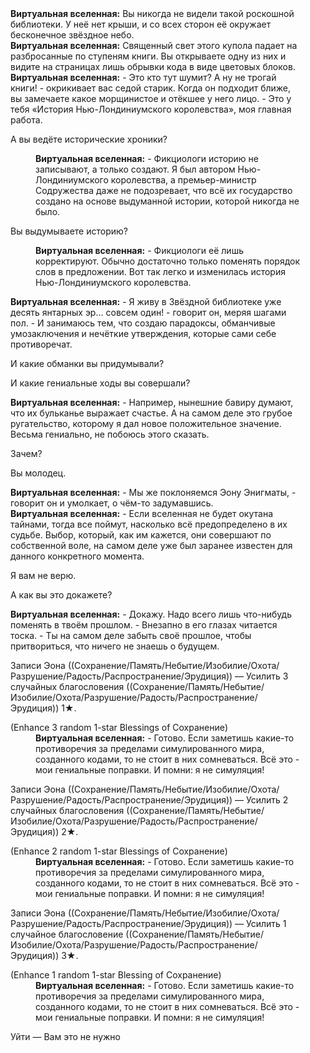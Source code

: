 {{Диалог Начало}}
:'''Виртуальная вселенная:''' Вы никогда не видели такой роскошной библиотеки. У неё нет крыши, и со всех сторон её окружает бесконечное звёздное небо.
:'''Виртуальная вселенная:''' Священный свет этого купола падает на разбросанные по ступеням книги. Вы открываете одну из них и видите на страницах лишь обрывки кода в виде цветовых блоков.
:'''Виртуальная вселенная:''' - Это кто тут шумит? А ну не трогай книги! - окрикивает вас седой старик. Когда он подходит ближе, вы замечаете какое морщинистое и отёкшее у него лицо. - Это у тебя «История Нью-Лондиниумского королевства», моя главная работа.
:{{Диалог|Стрелка}} А вы ведёте исторические хроники?
::'''Виртуальная вселенная:''' - Фикциологи историю не записывают, а только создают. Я был автором Нью-Лондиниумского королевства, а премьер-министр Содружества даже не подозревает, что всё их государство создано на основе выдуманной истории, которой никогда не было.
:{{Диалог|Стрелка}} Вы выдумываете историю?
::'''Виртуальная вселенная:''' - Фикциологи её лишь корректируют. Обычно достаточно только поменять порядок слов в предложении. Вот так легко и изменилась история Нью-Лондиниумского королевства.
:'''Виртуальная вселенная:''' - Я живу в Звёздной библиотеке уже десять янтарных эр... совсем один! - говорит он, меряя шагами пол. - И занимаюсь тем, что создаю парадоксы, обманчивые умозаключения и нечёткие утверждения, которые сами себе противоречат.
:{{Диалог|Стрелка}} И какие обманки вы придумывали?
:{{Диалог|Стрелка}} И какие гениальные ходы вы совершали?
:'''Виртуальная вселенная:''' - Например, нынешние бавиру думают, что их бульканье выражает счастье. А на самом деле это грубое ругательство, которому я дал новое положительное значение. Весьма гениально, не побоюсь этого сказать.
:{{Диалог|Стрелка}} Зачем?
:{{Диалог|Стрелка}} Вы молодец.
:'''Виртуальная вселенная:''' - Мы же поклоняемся Эону Энигматы, - говорит он и умолкает, о чём-то задумавшись.
:'''Виртуальная вселенная:''' - Если вселенная не будет окутана тайнами, тогда все поймут, насколько всё предопределено в их судьбе. Выбор, который, как им кажется, они совершают по собственной воле, на самом деле уже был заранее известен для данного конкретного момента.
:{{Диалог|Стрелка}} Я вам не верю.
:{{Диалог|Стрелка}} А как вы это докажете?
:'''Виртуальная вселенная:''' - Докажу. Надо всего лишь что-нибудь поменять в твоём прошлом. - Внезапно в его глазах читается тоска. - Ты {{MC|м=должен|ж=должна}} на самом деле забыть своё прошлое, чтобы притвориться, что ничего не знаешь о будущем.
:{{Диалог|Звезда}} Записи Эона ((Сохранение/Память/Небытие/Изобилие/Охота/Разрушение/Радость/Распространение/Эрудиция)) &mdash; Усилить 3 случайных благословения ((Сохранение/Память/Небытие/Изобилие/Охота/Разрушение/Радость/Распространение/Эрудиция)) 1★.
:;(Enhance 3 random 1-star Blessings of Сохранение)
::'''Виртуальная вселенная:''' - Готово. Если заметишь какие-то противоречия за пределами симулированного мира, созданного кодами, то не стоит в них сомневаться. Всё это - мои гениальные поправки. И помни: я не симуляция!
:{{Диалог|Звезда}} Записи Эона ((Сохранение/Память/Небытие/Изобилие/Охота/Разрушение/Радость/Распространение/Эрудиция)) &mdash; Усилить 2 случайных благословения ((Сохранение/Память/Небытие/Изобилие/Охота/Разрушение/Радость/Распространение/Эрудиция)) 2★.
:;(Enhance 2 random 1-star Blessings of Сохранение)
::'''Виртуальная вселенная:''' - Готово. Если заметишь какие-то противоречия за пределами симулированного мира, созданного кодами, то не стоит в них сомневаться. Всё это - мои гениальные поправки. И помни: я не симуляция!
:{{Диалог|Звезда}} Записи Эона ((Сохранение/Память/Небытие/Изобилие/Охота/Разрушение/Радость/Распространение/Эрудиция)) &mdash; Усилить 1 случайное благословение ((Сохранение/Память/Небытие/Изобилие/Охота/Разрушение/Радость/Распространение/Эрудиция)) 3★.
:;(Enhance 1 random 1-star Blessing of Сохранение)
::'''Виртуальная вселенная:''' - Готово. Если заметишь какие-то противоречия за пределами симулированного мира, созданного кодами, то не стоит в них сомневаться. Всё это - мои гениальные поправки. И помни: я не симуляция!
:{{Диалог|Звезда}} Уйти &mdash; Вам это не нужно
{{Диалог Конец}}